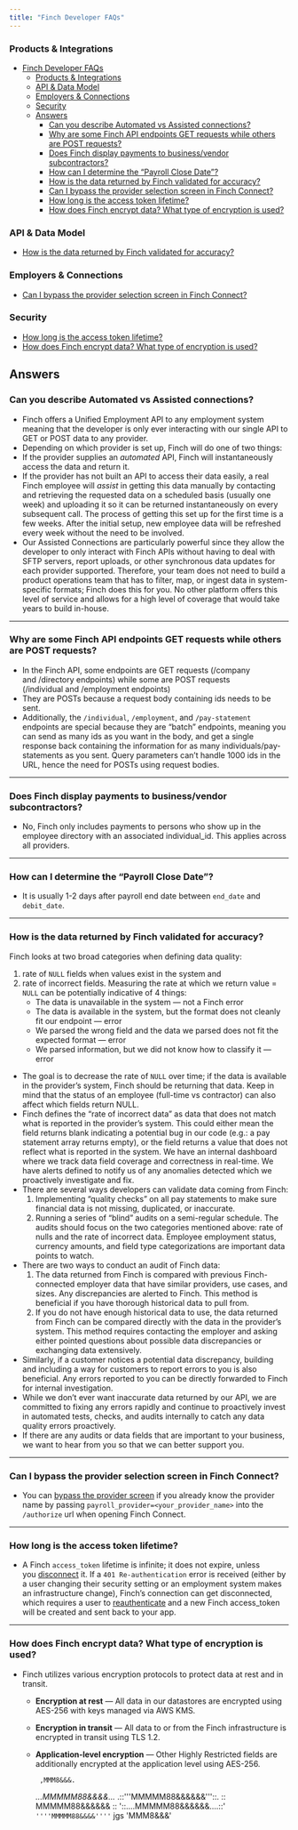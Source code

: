 ```yaml
---
title: "Finch Developer FAQs"
---
```


### Products & Integrations

- [Finch Developer FAQs](#finch-developer-faqs)
    - [Products \& Integrations](#products--integrations)
    - [API \& Data Model](#api--data-model)
    - [Employers \& Connections](#employers--connections)
    - [Security](#security)
  - [Answers](#answers)
    - [Can you describe Automated vs Assisted connections?](#can-you-describe-automated-vs-assisted-connections)
    - [Why are some Finch API endpoints GET requests while others are POST requests?](#why-are-some-finch-api-endpoints-get-requests-while-others-are-post-requests)
    - [Does Finch display payments to business/vendor subcontractors?](#does-finch-display-payments-to-businessvendor-subcontractors)
    - [How can I determine the “Payroll Close Date”?](#how-can-i-determine-the-payroll-close-date)
    - [How is the data returned by Finch validated for accuracy?](#how-is-the-data-returned-by-finch-validated-for-accuracy)
    - [Can I bypass the provider selection screen in Finch Connect?](#can-i-bypass-the-provider-selection-screen-in-finch-connect)
    - [How long is the access token lifetime?](#how-long-is-the-access-token-lifetime)
    - [How does Finch encrypt data? What type of encryption is used?](#how-does-finch-encrypt-data-what-type-of-encryption-is-used)

### API & Data Model

- [How is the data returned by Finch validated for accuracy?](#how-is-the-data-returned-by-finch-validated-for-accuracy)

### Employers & Connections

- [Can I bypass the provider selection screen in Finch Connect?](#can-i-bypass-the-provider-selection-screen-in-finch-connect)

### Security

- [How long is the access token lifetime?](#how-long-is-the-access-token-lifetime)
- [How does Finch encrypt data? What type of encryption is used?](#how-does-finch-encrypt-data-what-type-of-encryption-is-used)


## Answers

### Can you describe Automated vs Assisted connections?

- Finch offers a Unified Employment API to any employment system meaning that the developer is only ever interacting with our single API to GET or POST data to any provider.
- Depending on which provider is set up, Finch will do one of two things:
- If the provider supplies an *automated* API, Finch will instantaneously access the data and return it.
- If the provider has not built an API to access their data easily, a real Finch employee will *assist* in getting this data manually by contacting and retrieving the requested data on a scheduled basis (usually one week) and uploading it so it can be returned instantaneously on every subsequent call. The process of getting this set up for the first time is a few weeks. After the initial setup, new employee data will be refreshed every week without the need to be involved.
- Our Assisted Connections are particularly powerful since they allow the developer to only interact with Finch APIs without having to deal with SFTP servers, report uploads, or other synchronous data updates for each provider supported. Therefore, your team does not need to build a product operations team that has to filter, map, or ingest data in system-specific formats; Finch does this for you. No other platform offers this level of service and allows for a high level of coverage that would take years to build in-house.

---

### Why are some Finch API endpoints GET requests while others are POST requests?

- In the Finch API, some endpoints are GET requests (/company and /directory endpoints) while some are POST requests (/individual and /employment endpoints)
- They are POSTs because a request body containing ids needs to be sent.
- Additionally, the `/individual`, `/employment`, and `/pay-statement` endpoints are special because they are “batch” endpoints, meaning you can send as many ids as you want in the body, and get a single response back containing the information for as many individuals/pay-statements as you sent. Query parameters can’t handle 1000 ids in the URL, hence the need for POSTs using request bodies.

---

### Does Finch display payments to business/vendor subcontractors?

- No, Finch only includes payments to persons who show up in the employee directory with an associated individual_id. This applies across all providers.

---

### How can I determine the “Payroll Close Date”?

- It is usually 1-2 days after payroll end date between `end_date` and `debit_date`.

---

### How is the data returned by Finch validated for accuracy?

Finch looks at two broad categories when defining data quality:

  1. rate of `NULL` fields when values exist in the system and 
  2. rate of incorrect fields. Measuring the rate at which we return value = `NULL` can be potentially indicative of 4 things: 
      - The data is unavailable in the system — not a Finch error 
      - The data is available in the system, but the format does not cleanly fit our endpoint — error
      - We parsed the wrong field and the data we parsed does not fit the expected format — error
      - We parsed information, but we did not know how to classify it — error

- The goal is to decrease the rate of `NULL` over time; if the data is available in the provider’s system, Finch should be returning that data. Keep in mind that the status of an employee (full-time vs contractor) can also affect which fields return NULL.
- Finch defines the “rate of incorrect data” as data that does not match what is reported in the provider’s system. This could either mean the field returns blank indicating a potential bug in our code (e.g.: a pay statement array returns empty), or the field returns a value that does not reflect what is reported in the system. We have an internal dashboard where we track data field coverage and correctness in real-time. We have alerts defined to notify us of any anomalies detected which we proactively investigate and fix.
- There are several ways developers can validate data coming from Finch:
    1. Implementing “quality checks” on all pay statements to make sure financial data is not missing, duplicated, or inaccurate.
    2. Running a series of “blind” audits on a semi-regular schedule. The audits should focus on the two categories mentioned above: rate of nulls and the rate of incorrect data. Employee employment status, currency amounts, and field type categorizations are important data points to watch.
- There are two ways to conduct an audit of Finch data:
    1. The data returned from Finch is compared with previous Finch-connected employer data that have similar providers, use cases, and sizes. Any discrepancies are alerted to Finch. This method is beneficial if you have thorough historical data to pull from. 
    2. If you do not have enough historical data to use, the data returned from Finch can be compared directly with the data in the provider’s system. This method requires contacting the employer and asking either pointed questions about possible data discrepancies or exchanging data extensively.
- Similarly, if a customer notices a potential data discrepancy, building and including a way for customers to report errors to you is also beneficial. Any errors reported to you can be directly forwarded to Finch for internal investigation.
- While we don’t ever want inaccurate data returned by our API, we are committed to fixing any errors rapidly and continue to proactively invest in automated tests, checks, and audits internally to catch any data quality errors proactively.
- If there are any audits or data fields that are important to your business, we want to hear from you so that we can better support you.

---

### Can I bypass the provider selection screen in Finch Connect?

- You can [bypass the provider screen](/docs/Implementation-Guide/Optimize/Increase-Employer-Adoption) if you already know the provider name by passing `payroll_provider=<your_provider_name>` into the `/authorize` url when opening Finch Connect.

---

### How long is the access token lifetime?

- A Finch `access_token` lifetime is infinite; it does not expire⁠, unless you [disconnect](/docs/Implementation-Guide/Secure/Disconnect-Tokens) it. If a `401 Re-authentication` error is received (either by a user changing their security setting or an employment system makes an infrastructure change), Finch’s connection can get disconnected, which requires a user to [reauthenticate](/docs/Implementation-Guide/Optimize/Mitigate-Errors) and a new Finch access_token will be created and sent back to your app. 

---

### How does Finch encrypt data? What type of encryption is used?

- Finch utilizes various encryption protocols to protect data at rest and in transit.
  - **Encryption at rest** — All data in our datastores are encrypted using AES-256 with keys managed via AWS KMS.
  - **Encryption in transit** — All data to or from the Finch infrastructure is encrypted in transit using TLS 1.2.
  - **Application-level encryption** — Other Highly Restricted fields are additionally encrypted at the application level using AES-256.

         ,MMM8&&&.
    _...MMMMM88&&&&..._
 .::'''MMMMM88&&&&&&'''::.
::     MMMMM88&&&&&&     ::
'::....MMMMM88&&&&&&....::'
   `''''MMMMM88&&&&''''`
   jgs   'MMM8&&&'
